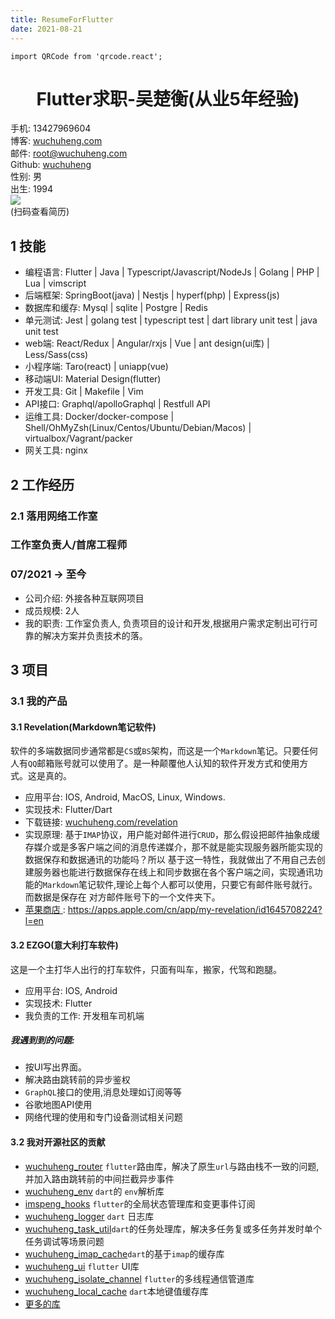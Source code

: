 ```yaml
---
title: ResumeForFlutter
date: 2021-08-21
---
```


```mdx-code-block
import QRCode from 'qrcode.react';
```

<h1 align="center">Flutter求职-吴楚衡(从业5年经验)</h1>

<div style={{display: 'grid', gridTemplateColumns: 'auto repeat(2, 15%)' }} >
    <div>
        <div  style={{display: 'grid', gridTemplateColumns: 'repeat(2, 50%)' , }} >
            <div>手机: 13427969604</div>
            <div>博客: <a href="https://(wuchuheng.)com">wuchuheng.com</a></div>
            <div>邮件: <a href="mailto:root@imspeng.com">root@wuchuheng.com</a></div>
            <div>Github: <a href="https://github.com/wuchuheng">wuchuheng</a></div>
            <div>性别: 男</div>
            <div>出生: 1994</div>
        </div>
    </div>
    <div style={{ display: 'flex', flexDirection: 'column' }}>
        <Img src='storage:///images/IMG_0514.JPG' width={75} />
    </div>

<div style={{ display: 'flex', flexDirection: 'column' }}>
    <QRCode value="https://wuchuheng.com/resumeForFlutter/" renderAs="canvas" size={85} />
    <div  style={{fontSize: 11.5}} >(扫码查看简历)</div>
</div>
</div>


## 1 技能
* 编程语言: Flutter | Java | Typescript/Javascript/NodeJs | Golang | PHP | Lua | vimscript
* 后端框架: SpringBoot(java) | Nestjs |  hyperf(php)  | Express(js)
* 数据库和缓存: Mysql | sqlite | Postgre | Redis
* 单元测试: Jest | golang test | typescript test | dart library unit test | java unit test
* web端: React/Redux | Angular/rxjs | Vue | ant design(ui库) | Less/Sass(css)
* 小程序端: Taro(react) | uniapp(vue)
* 移动端UI:  Material Design(flutter)
* 开发工具: Git | Makefile | Vim
* API接口: Graphql/apolloGraphql | Restfull API
* 运维工具: Docker/docker-compose | Shell/OhMyZsh(Linux/Centos/Ubuntu/Debian/Macos) | virtualbox/Vagrant/packer
* 网关工具: nginx

## 2 工作经历

<div style={{display: "flex", justifyContent: "space-between" }}>
    <h3>2.1 落用网络工作室</h3><h3>工作室负责人/首席工程师</h3><h3>07/2021 -> 至今</h3>
</div>

* 公司介绍: 外接各种互联网项目
* 成员规模: 2人
* 我的职责: 工作室负责人, 负责项目的设计和开发,根据用户需求定制出可行可靠的解决方案并负责技术的落。

## 3 项目
### 3.1 我的产品
#### 3.1 Revelation(Markdown笔记软件)

软件的多端数据同步通常都是`CS`或`BS`架构，而这是一个`Markdown`笔记。只要任何人有`QQ`邮箱账号就可以使用了。是一种颠覆他人认知的软件开发方式和使用方式。这是真的。
* 应用平台: IOS, Android, MacOS, Linux, Windows.
* 实现技术: Flutter/Dart
* 下载链接: [wuchuheng.com/revelation](https://wuchuheng.com/revelation)
* 实现原理: 基于`IMAP`协议，用户能对邮件进行`CRUD`，那么假设把邮件抽象成缓存媒介或是多客户端之间的消息传递媒介，那不就是能实现服务器所能实现的数据保存和数据通讯的功能吗？所以
基于这一特性，我就做出了不用自己去创建服务器也能进行数据保存在线上和同步数据在各个客户端之间，实现通讯功能的`Markdown`笔记软件,理论上每个人都可以使用，只要它有邮件账号就行。而数据是保存在
对方邮件账号下的一个文件夹下。
* [ 苹果商店 ](https://apps.apple.com/cn/app/my-revelation/id1645708224?l=en): https://apps.apple.com/cn/app/my-revelation/id1645708224?l=en

#### 3.2 EZGO(意大利打车软件)

这是一个主打华人出行的打车软件，只面有叫车，搬家，代驾和跑腿。
* 应用平台: IOS, Android
* 实现技术: Flutter
* 我负责的工作: 开发租车司机端
##### 我遇到到的问题:
* 按UI写出界面。
* 解决路由跳转前的异步鉴权
* `GraphQL`接口的使用,消息处理如订阅等等
* 谷歌地图API使用
* 网络代理的使用和专门设备测试相关问题

#### 3.2 我对开源社区的贡献

* [wuchuheng_router](https://pub.dev/packages/wuchuheng_router) `flutter`路由库，解决了原生`url`与路由栈不一致的问题,并加入路由跳转前的中间拦截异步事件
* [wuchuheng_env](https://pub.dev/packages/wuchuheng_env) `dart`的 `env`解析库
* [imspeng_hooks](https://pub.dev/packages/wuchuheng_hooks) `flutter`的全局状态管理库和变更事件订阅
* [wuchuheng_logger](https://pub.dev/packages/wuchuheng_logger) `dart` 日志库
* [wuchuheng_task_util](https://pub.dev/packages/wuchuheng_task_util )`dart`的任务处理库，解决多任务复或多任务并发时单个任务调试等场景问题
* [wuchuheng_imap_cache](https://pub.dev/packages/wuchuheng_imap_cache )`dart`的基于`imap`的缓存库
* [wuchuheng_ui](https://pub.dev/packages/wuchuheng_ui) `flutter` UI库
* [wuchuheng_isolate_channel](https://pub.dev/packages/wuchuheng_isolate_channel) `flutter`的多线程通信管道库
* [wuchuheng_local_cache](https://pub.dev/packages/wuchuheng_local_cache) `dart`本地键值缓存库
* [更多的库](http://wuchuheng.com/docs/myLiberies)
